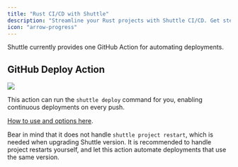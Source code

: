 ```yaml
---
title: "Rust CI/CD with Shuttle"
description: "Streamline your Rust projects with Shuttle CI/CD. Get step-by-step instructions on setting up continuous integration and delivery in our docs."
icon: "arrow-progress"
---
```


Shuttle currently provides one GitHub Action for automating deployments.

## GitHub Deploy Action

<Frame type="glass">
  <img src="/images/shuttle-deploy-action.png" />
</Frame>

This action can run the `shuttle deploy` command for you, enabling continuous deployments on every push.

[How to use and options here](https://github.com/shuttle-hq/deploy-action#readme).

Bear in mind that it does not handle `shuttle project restart`, which is needed when upgrading Shuttle version. It is recommended to handle project restarts yourself, and let this action automate deployments that use the same version.
